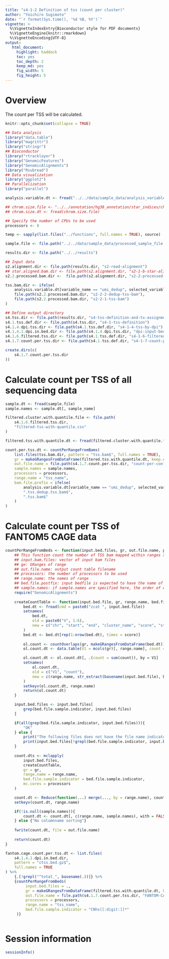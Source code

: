 ```yaml
---
title: "s4-1-2 Definition of tss (count per cluster)"
author: "Yoichiro Sugimoto"
date: "`r format(Sys.time(), '%d %B, %Y')`"
vignette: >
  %\VignetteIndexEntry{Bioconductor style for PDF documents}
  %\VignetteEngine{knitr::rmarkdown}
  %\VignetteEncoding{UTF-8}
output:
   html_document:
     highlight: haddock
     toc: yes
     toc_depth: 2
     keep_md: yes
     fig_width: 5
     fig_height: 5
---
```



# Overview
		
The count per TSS will be calculated.


```r

knitr::opts_chunk$set(collapse = TRUE)

```

```r

## Data analysis
library("data.table")
library("magrittr")
library("stringr")
## Bioconductor
library("rtracklayer")
library("GenomicFeatures")
library("GenomicAlignments")
library("Rsubread")
## Data visualization
library("ggplot2")
## Parallelization
library("parallel")

analysis.variable.dt <- fread("../../data/sample_data/analysis_variables.csv")

## chrom.size.file <- "../../annotation/hg38_annotation/star_indices/chrNameLength.txt"
## chrom.size.dt <- fread(chrom.size.file)

## Specify the number of CPUs to be used
processors <- 8

temp <- sapply(list.files("../functions", full.names = TRUE), source)

sample.file <- file.path("../../data/sample_data/processed_sample_file.csv")

results.dir <- file.path("../../results")

## Input data
s2.alignment.dir <- file.path(results.dir, "s2-read-alignment")
## star.aligned.bam.dir <- file.path(s2.alignment.dir, "s2-1-b-star-aligned_bam")
s2.2.processed.bam.dir <-  file.path(s2.alignment.dir, "s2-2-processed-data")

tss.bam.dir <- ifelse(
    analysis.variable.dt[variable_name == "umi_dedup", selected_variable] == "dedup",
    file.path(s2.2.processed.bam.dir, "s2-2-2-dedup-tss-bam"),
    file.path(s2.2.processed.bam.dir, "s2-2-1-tss-bam")
)

## Define output directory
s4.tss.dir <- file.path(results.dir, "s4-tss-definition-and-tx-assignment")
s4.1.tss.def.dir <- file.path(s4.tss.dir, "s4-1-tss-definition")
s4.1.4.dpi.tss.dir <- file.path(s4.1.tss.def.dir, "s4-1-4-tss-by-dpi")
s4.1.4.1.dpi.in.bed.dir <- file.path(s4.1.4.dpi.tss.dir, "dpi-input-bed")
s4.1.6.filtered.tss.dir <- file.path(s4.1.tss.def.dir, "s4-1-6-filtered-tss")
s4.1.7.count.per.tss.dir <- file.path(s4.1.tss.def.dir, "s4-1-7-count-per-tss") 

create.dirs(c(
    s4.1.7.count.per.tss.dir
))

```


# Calculate count per TSS of all sequencing data


```r

sample.dt <- fread(sample.file)
sample.names <- sample.dt[, sample_name]

filtered.cluster.with.quantile.file <- file.path(
    s4.1.6.filtered.tss.dir,
    "filtered-tss-with-quantile.csv"
)

filtered.tss.with.quantile.dt <- fread(filtered.cluster.with.quantile.file)

count.per.tss.dt <- countPerRangeFromBams(
    list.files(tss.bam.dir, pattern = "tss.bam$", full.names = TRUE),
    gr = makeGRangesFromDataFrame(filtered.tss.with.quantile.dt, keep.extra.columns = TRUE),
    out.file.name = file.path(s4.1.7.count.per.tss.dir, "count-per-confident-tss.csv"),
    sample.names = sample.names,
    processors = processors,
    range.name = "tss_name",
    bam.file.prefix = ifelse(
        analysis.variable.dt[variable_name == "umi_dedup", selected_variable] == "dedup",
        ".tss.dedup.tss.bam$",
        ".tss.bam$"
    )
)


```

# Calculate count per TSS of FANTOM5 CAGE data


```r


countPerRangeFromBeds <- function(input.bed.files, gr, out.file.name, processors, range.name = "tss_name", bed.file.sample.indicator = "CNhs[[:digit:]]*", sample.names = NULL){
    ## This function count the number of TSS bam mapped within ranges specified by genomic ranges
    ## input.bam.files: vector of input bam files
    ## ge: GRanges of range
    ## out.file.name: output count table filename
    ## processors: the number of processors to be used
    ## range.name: the names of range
    ## bed.file.postfix: input bedfile is expected to have the name of sample.name + bed.file.postfix
    ## sample.names: if sample.names are specified here, the order of column will be sorted in this order
    require("GenomicAlignments")
    
    createCountTable <- function(input.bed.file, gr, range.name, bed.file.sample.indicator){
        bed.dt <- fread(cmd = paste0("zcat ", input.bed.file))
        setnames(
            bed.dt,
            old = paste0("V", 1:6),
            new = c("chr", "start", "end", "cluster_name", "score", "strand")
        )
        bed.dt <- bed.dt[rep(1:nrow(bed.dt), times = score)]
        
        ol.count <- countOverlaps(gr, makeGRangesFromDataFrame(bed.dt))
        ol.count.dt <- data.table(V1 = mcols(gr)[, range.name], count = ol.count)

        ol.count.dt <- ol.count.dt[, .(count = sum(count)), by = V1]
        setnames(
            ol.count.dt,
            old = c("V1", "count"),
            new = c(range.name, str_extract(basename(input.bed.file), bed.file.sample.indicator))
        )
        setkeyv(ol.count.dt, range.name)
        return(ol.count.dt)
    }

    input.bed.files <- input.bed.files[
        grep(bed.file.sample.indicator, input.bed.files)
    ]

    if(all(grep(bed.file.sample.indicator, input.bed.files))){
        "OK"
    } else {
        print("The following files does not have the file name indicator")
        print(input.bed.files[!grepl(bed.file.sample.indicator, input.bed.files)])
    }
    
    count.dts <- mclapply(
        input.bed.files,
        createCountTable,
        gr = gr,
        range.name = range.name,
        bed.file.sample.indicator = bed.file.sample.indicator,
        mc.cores = processors
    )

    count.dt <- Reduce(function(...) merge(..., by = range.name), count.dts)
    setkeyv(count.dt, range.name)

    if(!is.null(sample.names)){ 
        count.dt <- count.dt[, c(range.name, sample.names), with = FALSE]
    } else {"No columnname sorting"}
    
    fwrite(count.dt, file = out.file.name)
    
    return(count.dt)
}

fantom.cage.count.per.tss.dt <- list.files(
    s4.1.4.1.dpi.in.bed.dir,
    pattern = "ctss.bed.gz$",
    full.names = TRUE
) %>%
    {.[!grepl("^total_", basename(.))]} %>%
    {countPerRangeFromBeds(
         input.bed.files = .,
         gr = makeGRangesFromDataFrame(filtered.tss.with.quantile.dt, keep.extra.columns = TRUE),
         out.file.name = file.path(s4.1.7.count.per.tss.dir, "FANTOM-CAGE-count-per-confident-tss.csv"),
         processors = processors,
         range.name = "tss_name",
         bed.file.sample.indicator = "CNhs[[:digit:]]*"
     )}



```


 
# Session information


```r

sessionInfo()

```
